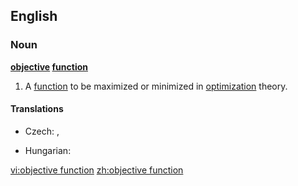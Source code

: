 ==English==
{{wikipedia|Optimization (mathematics)}}
===Noun===
'''[[objective]] [[function]]'''

# {{mathematics}} A [[function]] to be maximized or minimized in [[optimization]] theory.

====Translations====
{{trans-top|mathematical function}}
* Czech: {{t-|cs|účelová funkce|f}}, {{t-|cs|cílová funkce|f}}
{{trans-mid}}
* Hungarian: {{t|hu|célfüggvény}}
{{trans-bottom}}

[[vi:objective function]]
[[zh:objective function]]